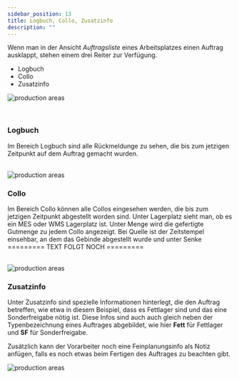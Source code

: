 ```yaml
---
sidebar_position: 13
title: Logbuch, Collo, Zusatzinfo
description: ""
---
```



<div className="background-container">

Wenn man in der Ansicht *Auftragsliste* eines Arbeitsplatzes einen Auftrag ausklappt, stehen einem drei Reiter zur Verfügung. 

- Logbuch
- Collo
- Zusatzinfo

![production areas](../../../../static/img/fertigung/rückmeldung/logbuch-collo-info/1.png)

</div>
<br/>

### Logbuch
<div className="background-container">
Im Bereich Logbuch sind alle Rückmeldunge zu sehen, die bis zum jetzigen Zeitpunkt auf dem Auftrag gemacht wurden.<br/><br/>

![production areas](../../../../static/img/fertigung/rückmeldung/logbuch-collo-info/2.png)
</div>

### Collo
<div className="background-container">
Im Bereich Collo können alle Collos eingesehen werden, die bis zum jetzigen Zeitpunkt abgestellt worden sind. 
Unter Lagerplatz sieht man, ob es ein MES oder WMS Lagerplatz ist.
Unter Menge wird die gefertigte Gutmenge zu jedem Collo angezeigt.
Bei Quelle ist der Zeitstempel einsehbar, an dem das Gebinde abgestellt wurde und unter Senke ========= TEXT FOLGT NOCH =========  <br/><br/>

![production areas](../../../../static/img/fertigung/rückmeldung/logbuch-collo-info/3.png)
</div>

### Zusatzinfo
<div className="background-container">

Unter Zusatzinfo sind spezielle Informationen hinterlegt, die den Auftrag betreffen, wie etwa in diesem Beispiel, dass es Fettlager sind und 
das eine Sonderfreigabe nötig ist. 
Diese Infos sind auch auch gleich neben der Typenbezeichnung eines Auftrages abgebildet, wie hier **Fett** für Fettlager und **SF** für Sonderfreigabe. <br/>

Zusätzlich kann der Vorarbeiter noch eine Feinplanungsinfo als Notiz anfügen, falls es noch etwas beim Fertigen des Auftrages zu beachten gibt.

![production areas](../../../../static/img/fertigung/rückmeldung/logbuch-collo-info/4.png)
</div>
